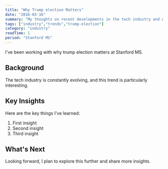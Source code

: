 ```yaml
---
title: "Why Trump election Matters"
date: "2016-03-16"
summary: "My thoughts on recent developments in the tech industry and what they mean for developers."
tags: ["industry","trends","trump-election"]
category: "industry"
readTime: 1
period: "Stanford MS"
---
```


I've been working with why trump election matters at Stanford MS.

## Background

The tech industry is constantly evolving, and this trend is particularly interesting.

## Key Insights

Here are the key things I've learned:

1. First insight
2. Second insight
3. Third insight

## What's Next

Looking forward, I plan to explore this further and share more insights.

